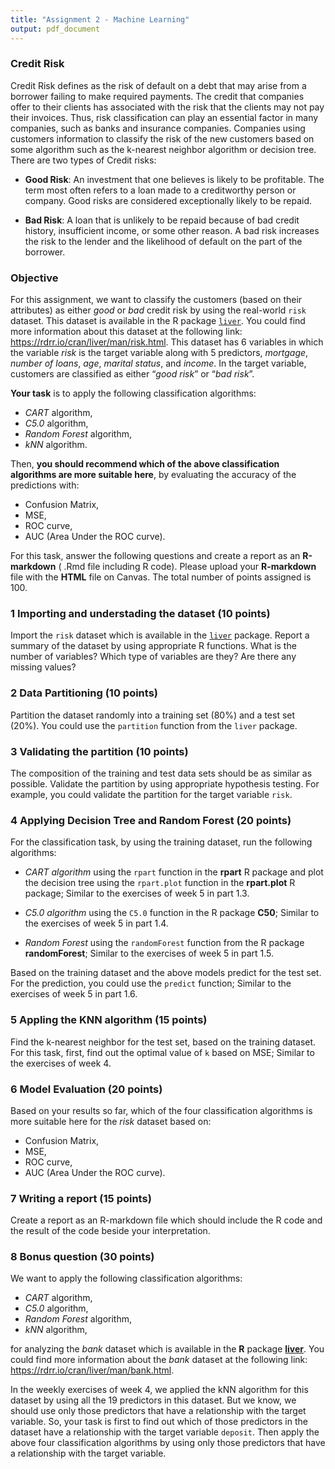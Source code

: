 ```yaml
---
title: "Assignment 2 - Machine Learning"
output: pdf_document
---
```


### Credit Risk

Credit Risk defines as the risk of default on a debt that may arise from a borrower failing to make required payments. The credit that companies offer to their clients has associated with the risk that the clients may not pay their invoices. Thus, risk classification can play an essential factor in many companies, such as banks and insurance companies. Companies using customers information to classify the risk of the new customers based on some algorithm such as the k-nearest neighbor algorithm or decision tree. There are two types of Credit risks:

* **Good Risk**: An investment that one believes is likely to be profitable. The term most often refers to a loan made to a creditworthy person or company. Good risks are considered exceptionally likely to be repaid.

* **Bad Risk**: A loan that is unlikely to be repaid because of bad credit history, insufficient income, or some other reason. A bad risk increases the risk to the lender and the likelihood of default on the part of the borrower.

### Objective

For this assignment, we want to classify the customers (based on their attributes) as either *good* or *bad* credit risk by using the real-world `risk` dataset. This dataset is available in the R package [`liver`](https://CRAN.R-project.org/package=liver). You could find more information about this dataset at the following link: [https://rdrr.io/cran/liver/man/risk.html](https://rdrr.io/cran/liver/man/risk.html). This dataset has 6 variables in which the variable *risk* is the target variable along with 5 predictors, *mortgage*, *number of loans*, *age*, *marital status*, and *income*. In the target variable, customers are classified as either “*good risk*” or “*bad risk*”. 

**Your task** is to apply the following classification algorithms:

* *CART* algorithm,
* *C5.0* algorithm,
* *Random Forest* algorithm,
* *kNN* algorithm.

Then, **you should recommend which of the above classification algorithms are more suitable here**, by evaluating the accuracy of the predictions with:

* Confusion Matrix,
* MSE,
* ROC curve,
* AUC (Area Under the ROC curve).

For this task, answer the following questions and create a report as an **R-markdown** ( .Rmd file including R code). Please upload your **R-markdown** file with the **HTML** file on Canvas. The total number of points assigned is 100.

### 1 Importing and understading the dataset (10 points)

Import the `risk` dataset which is available in the [`liver`](https://CRAN.R-project.org/package=liver) package. Report a summary of the dataset by using appropriate R functions. What is the number of variables? Which type of variables are they? Are there any missing values? 

### 2 Data Partitioning (10 points)

Partition the dataset randomly into a training set (80%) and a test set (20%). You could use the `partition` function from the `liver` package.

### 3 Validating the partition (10 points)

The composition of the training and test data sets should be as similar as possible. Validate the partition by using appropriate hypothesis testing. For example, you could validate the partition for the target variable `risk`. 

### 4 Applying Decision Tree and Random Forest (20 points)

For the classification task, by using the training dataset, run the following algorithms:

* *CART algorithm* using the `rpart` function in the **rpart** R package and plot the decision tree using the `rpart.plot` function in the **rpart.plot** R package; Similar to the exercises of week 5 in part 1.3.

* *C5.0 algorithm* using the `C5.0` function in the R package **C50**; Similar to the exercises of week 5 in part 1.4.

* *Random Forest* using the `randomForest` function from the R package **randomForest**; Similar to the exercises of week 5 in part 1.5.

Based on the training dataset and the above models predict for the test set. For the prediction, you could use the `predict` function; Similar to the exercises of week 5 in part 1.6.

### 5 Appling the KNN algorithm (15 points)

Find the k-nearest neighbor for the test set, based on the training dataset. For this task, first, find out the optimal value of `k` based on MSE; Similar to the exercises of week 4.

### 6 Model Evaluation (20 points) 

Based on your results so far, which of the four classification algorithms is more suitable here for the *risk* dataset based on:

* Confusion Matrix,
* MSE,
* ROC curve,
* AUC (Area Under the ROC curve).

### 7 Writing a report (15 points)

Create a report as an R-markdown file which should include the R code and the result of the code beside your interpretation. 

### 8 Bonus question (30 points)

We want to apply the following classification algorithms:

* *CART* algorithm,
* *C5.0* algorithm,
* *Random Forest* algorithm,
* *kNN* algorithm,

for analyzing the *bank* dataset which is available in the **R** package [**liver**](https://CRAN.R-project.org/package=liver). You could find more information about the *bank* dataset at the following link: [https://rdrr.io/cran/liver/man/bank.html](https://rdrr.io/cran/liver/man/bank.html). 

In the weekly exercises of week 4, we applied the kNN algorithm for this dataset by using all the 19 predictors in this dataset. But we know, we should use only those predictors that have a relationship with the target variable. So, your task is first to find out which of those predictors in the dataset have a relationship with the target variable `deposit`. Then apply the above four classification algorithms by using only those predictors that have a relationship with the target variable. 

$~$

